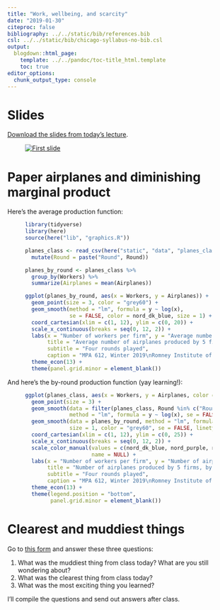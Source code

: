 ```yaml
---
title: "Work, wellbeing, and scarcity"
date: "2019-01-30"
citeproc: false
bibliography: ../../static/bib/references.bib
csl: ../../static/bib/chicago-syllabus-no-bib.csl
output:
  blogdown::html_page:
    template: ../../pandoc/toc-title_html.template
    toc: true
editor_options: 
  chunk_output_type: console
---
```


# Slides

[Download the slides from today's lecture](/slides/MPA-612_2019-01-30.pdf).

<figure>
[![First slide](/images/slides/slides_2019-01-30.png)](/slides/MPA-612_2019-01-30.pdf)
</figure>


# Paper airplanes and diminishing marginal product

Here's the average production function:

<figure class="fullwidth">

```r
library(tidyverse)
library(here)
source(here("lib", "graphics.R"))

planes_class <- read_csv(here("static", "data", "planes_class.csv")) %>%
  mutate(Round = paste("Round", Round))

planes_by_round <- planes_class %>%
  group_by(Workers) %>%
  summarize(Airplanes = mean(Airplanes))

ggplot(planes_by_round, aes(x = Workers, y = Airplanes)) + 
  geom_point(size = 3, color = "grey60") +
  geom_smooth(method = "lm", formula = y ~ log(x), 
              se = FALSE, color = nord_dk_blue, size = 1) +
  coord_cartesian(xlim = c(1, 12), ylim = c(0, 20)) +
  scale_x_continuous(breaks = seq(0, 12, 2)) +
  labs(x = "Number of workers per firm", y = "Average number of airplanes",
       title = "Average number of airplanes produced by 5 firms",
       subtitle = "Four rounds played",
       caption = "MPA 612, Winter 2019\nRomney Institute of Public Management\nBrigham Young University") +
  theme_econ(13) +
  theme(panel.grid.minor = element_blank())
```

</figure>

And here's the by-round production function (yay learning!):

<figure class="fullwidth">

```r
ggplot(planes_class, aes(x = Workers, y = Airplanes, color = Round)) + 
  geom_point(size = 3) +
  geom_smooth(data = filter(planes_class, Round %in% c("Round 1", "Round 4")),
              method = "lm", formula = y ~ log(x), se = FALSE, size = 1) +
  geom_smooth(data = planes_by_round, method = "lm", formula = y ~ log(x), 
              size = 1, color = "grey60", se = FALSE, linetype = "dashed") +
  coord_cartesian(xlim = c(1, 12), ylim = c(0, 25)) +
  scale_x_continuous(breaks = seq(0, 12, 2)) +
  scale_color_manual(values = c(nord_dk_blue, nord_purple, nord_yellow, nord_orange),
                     name = NULL) +
  labs(x = "Number of workers per firm", y = "Number of airplanes produced",
       title = "Number of airplanes produced by 5 firms, by round",
       subtitle = "Four rounds played",
       caption = "MPA 612, Winter 2019\nRomney Institute of Public Management\nBrigham Young University") +
  theme_econ(13) +
  theme(legend.position = "bottom",
        panel.grid.minor = element_blank())
```

</figure>


# Clearest and muddiest things

Go to [this form](https://goo.gl/forms/QfoTI9cFmwofixLD2) and answer these three questions:

1. What was the muddiest thing from class today? What are you still wondering about?
2. What was the clearest thing from class today? 
3. What was the most exciting thing you learned?

I'll compile the questions and send out answers after class.
